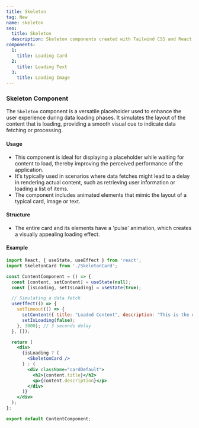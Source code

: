 ```yaml
---
title: Skeleton
tag: New
name: skeleton
seo:
  title: Skeleton 
  description: Skeleton components created with Tailwind CSS and React
components:
  1:
    title: Loading Card
  2:
    title: Loading Text
  3:
    title: Loading Image
---
```


<CollectionList
  componentsData={componentsData}
/>
<PreviewNotes/>

### Skeleton Component
The `Skeleton` component is a versatile placeholder used to enhance the user experience during data loading phases. It simulates the layout of the content that is loading, providing a smooth visual cue to indicate data fetching or processing.

#### Usage
- This component is ideal for displaying a placeholder while waiting for content to load, thereby improving the perceived performance of the application.
- It's typically used in scenarios where data fetches might lead to a delay in rendering actual content, such as retrieving user information or loading a list of items.
- The component includes animated elements that mimic the layout of a typical card, image or text.

#### Structure
- The entire card and its elements have a 'pulse' animation, which creates a visually appealing loading effect.

#### Example
```jsx
import React, { useState, useEffect } from 'react';
import SkeletonCard from './SkeletonCard';

const ContentComponent = () => {
  const [content, setContent] = useState(null);
  const [isLoading, setIsLoading] = useState(true);

  // Simulating a data fetch
  useEffect(() => {
    setTimeout(() => {
      setContent({ title: "Loaded Content", description: "This is the description of the loaded content." });
      setIsLoading(false);
    }, 3000); // 3 seconds delay
  }, []);

  return (
    <div>
      {isLoading ? (
        <SkeletonCard />
      ) : (
        <div className="cardDefault">
          <h2>{content.title}</h2>
          <p>{content.description}</p>
        </div>
      )}
    </div>
  );
};

export default ContentComponent;
